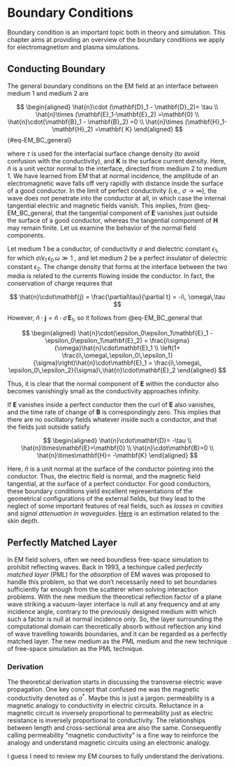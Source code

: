 # Boundary Conditions {#sec-BC}

Boundary condition is an important topic both in theory and simulation. This chapter aims at providing an overview of the boundary conditions we apply for electromagnetism and plasma simulations.

## Conducting Boundary

The general boundary conditions on the EM field at an interface between medium 1 and medium 2 are

$$
\begin{aligned}
\hat{n}\cdot (\mathbf{D}_1 - \mathbf{D}_2)= \tau \\
\hat{n}\times (\mathbf{E}_1-\mathbf{E}_2) =\mathbf{0} \\
\hat{n}\cdot(\mathbf{B}_1 - \mathbf{B}_2) =0 \\
\hat{n}\times (\mathbf{H}_1-\mathbf{H}_2) =\mathbf{ K}
\end{aligned}
$$ {#eq-EM_BC_general}

where $\tau$ is used for the interfacial surface change density (to avoid confusion with the conductivity), and $\mathbf{K}$ is the surface current density. Here, $\hat{n}$ is a unit vector normal to the interface, directed from medium 2 to medium 1.
We have learned from EM that at normal incidence, the amplitude of an electromagnetic wave falls off very rapidly with distance inside the surface of a good conductor. In the limit of perfect conductivity (i.e., $\sigma\rightarrow\infty$), the wave does not penetrate into the conductor at all, in which case the internal tangential electric and magnetic fields vanish. This implies, from @eq-EM_BC_general, that the tangential component of $\mathbf{E}$ vanishes just outside the surface of a good conductor, whereas the tangential component of $\mathbf{H}$ may remain finite. Let us examine the behavior of the normal field components.

Let medium 1 be a conductor, of conductivity $\sigma$ and dielectric constant $\epsilon_1$, for which $\sigma /\epsilon_1\,\epsilon_0\,\omega \gg 1$ , and let medium 2 be a perfect insulator of dielectric constant $\epsilon_2$. The change density that forms at the interface between the two media is related to the currents flowing inside the conductor. In fact, the conservation of charge requires that

$$
\hat{n}\cdot\mathbf{j} = \frac{\partial\tau}{\partial t} = -i\, \omega\,\tau
$$

However, $\hat{n}\cdot\mathbf{j} = \hat{n}\cdot\sigma \,\mathbf{E}_1$, so it follows from @eq-EM_BC_general that

$$
\begin{aligned}
\hat{n}\cdot(\epsilon_0\epsilon_1\mathbf{E}_1 - \epsilon_0\epsilon_1\mathbf{E}_2) = \frac{i\sigma}{\omega}\hat{n}\cdot\mathbf{E}_1 \\
\left(1+ \frac{i\,\omega\,\epsilon_0\,\epsilon_1}{\sigma}\right)\hat{n}\cdot\mathbf{E}_1 = \frac{i\,\omega\, \epsilon_0\,\epsilon_2}{\sigma}\,\hat{n}\cdot\mathbf{E}_2
\end{aligned}
$$

Thus, it is clear that the normal component of $\mathbf{E}$ within the conductor also becomes vanishingly small as the conductivity approaches infinity.

If $\mathbf{E}$ vanishes inside a perfect conductor then the curl of $\mathbf{E}$ also vanishes, and the time rate of change of $\mathbf{B}$ is correspondingly zero. This implies that there are no oscillatory fields whatever inside such a conductor, and that the fields just outside satisfy

$$
\begin{aligned}
\hat{n}\cdot\mathbf{D}= -\tau \\
\hat{n}\times\mathbf{E}=\mathbf{0} \\
\hat{n}\cdot\mathbf{B}=0 \\
\hat{n}\times\mathbf{H}= -\mathbf{K}
\end{aligned}
$$

Here, $\hat{n}$ is a unit normal at the surface of the conductor pointing into the conductor. Thus, the electric field is normal, and the magnetic field tangential, at the surface of a perfect conductor. For good conductors, these boundary conditions yield excellent representations of the geometrical configurations of the external fields, but they lead to the neglect of some important features of real fields, such as _losses in cavities_ and _signal attenuation in waveguides_. [Here](https://farside.ph.utexas.edu/teaching/jk1/Electromagnetism/node112.html) is an estimation related to the skin depth.

## Perfectly Matched Layer

In EM field solvers, often we need boundless free-space simulation to prohibit reflecting waves. Back in 1993, a techinque called _perfectly matched layer_ (PML) for the _absorption_ of EM waves was proposed to handle this problem, so that we don't necessarily need to set boundaries sufficiently far enough from the scatterer when solving interaction problems. With the new medium the theoretical reflection factor of a plane wave striking a vacuum-layer interface is null at any frequency and at any incidence angle, contrary to the previously designed medium with which such a factor is null at normal incidence only. So, the layer surrounding the computational domain can theoretically absorb without reflection any kind of wave travelling towards boundaries, and it can be regarded as a perfectly matched layer. The new medium as the PML medium and the new technique of free-space simulation as the PML technique.

### Derivation

The theoretical derivation starts in discussing the transverse electric wave propagation. One key concept that confused me was the magnetic conductivity denoted as $\sigma^\ast$. Maybe this is just a jargon: permeability is a magnetic analogy to conductivity in electric circuits. Reluctance in a magnetic circuit is inversely proportional to permeability just as electric resistance is inversely proportional to conductivity. The relationships between length and cross-sectional area are also the same. Consequently calling permeability "magnetic conductivity" is a fine way to reinforce the analogy and understand magnetic circuits using an electronic analogy.

I guess I need to review my EM courses to fully understand the derivations.
